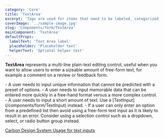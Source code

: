 ```yaml
---
category: 'Core'
title: 'TextArea'
excerpt: 'Tags are used for items that need to be labeled, categorized, or organized using keywords that describe them.'
coverImage: '../sample-image.jpg'
slug: 'Components/form/TextArea'
mainComponent: 'TextArea'
defaultProps:
  labelText: 'Text Area label'
  placeholder: 'Placeholder text'
  helperText: 'Optional helper text'
---
```


**TextArea** represents a multi-line plain-text editing control, useful when you want to allow users to enter a sizeable amount of free-form text, for example a comment on a review or feedback form.

<DoUse>
  - A user needs to input unique information that cannot be predicted with a
  preset of options. - A user needs to input memorable data that can be entered
  more quickly in a free-hand format versus a more complex control.
</DoUse>

<DoNotUse>
  - A user needs to input a short amount of text. Use a
  [TextInput](/components/form/TextInput) instead. - If a user can only enter an
  option from a predefined list then avoid using a free-form text input as it is
  likely to result in an error. Consider using a selection control such as a
  dropdown, select, or radio button group instead.
</DoNotUse>

[Carbon Design System Usage for text inputs](https://next.carbondesignsystem.com/components/text-input)
